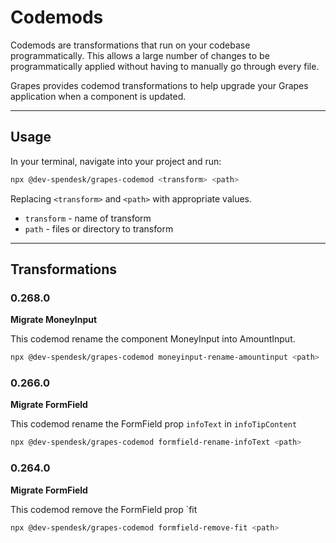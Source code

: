 # Codemods

Codemods are transformations that run on your codebase programmatically. This allows a large number of changes to be programmatically applied without having to manually go through every file.

Grapes provides codemod transformations to help upgrade your Grapes application when a component is updated.

---

## Usage

In your terminal, navigate into your project and run:

```bash
npx @dev-spendesk/grapes-codemod <transform> <path>
```

Replacing `<transform>` and `<path>` with appropriate values.

- `transform` - name of transform
- `path` - files or directory to transform

---

## Transformations

### 0.268.0

**Migrate MoneyInput**

This codemod rename the component MoneyInput into AmountInput.

```bash
npx @dev-spendesk/grapes-codemod moneyinput-rename-amountinput <path>
```

### 0.266.0

**Migrate FormField**

This codemod rename the FormField prop `infoText` in `infoTipContent`

```bash
npx @dev-spendesk/grapes-codemod formfield-rename-infoText <path>
```

### 0.264.0

**Migrate FormField**

This codemod remove the FormField prop `fit

```bash
npx @dev-spendesk/grapes-codemod formfield-remove-fit <path>
```
